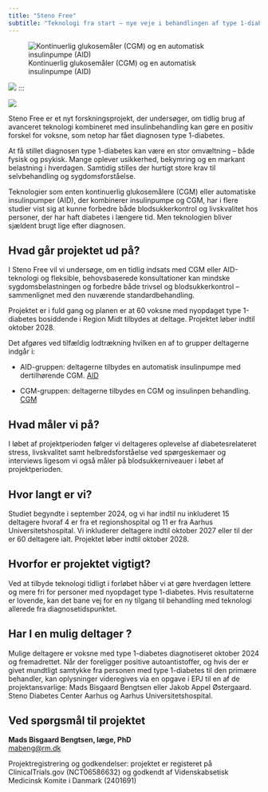 ```yaml
---
title: "Steno Free"
subtitle: "Teknologi fra start – nye veje i behandlingen af type 1-diabetes"
---
```


![Kontinuerlig glukosemåler (CGM) og en automatisk insulinpumpe (AID)](_extensions/steno-aarhus/sdca-theme/images/AID.png)

![](_extensions/steno-aarhus/sdca-theme/images/AID.tiff)
:::

![](_extensions/steno-aarhus/sdca-theme/images/AID.png)


Steno Free er et nyt forskningsprojekt, der undersøger, om tidlig brug af avanceret teknologi kombineret med insulinbehandling kan gøre en positiv forskel for voksne, som netop har fået diagnosen type 1-diabetes.

At få stillet diagnosen type 1-diabetes kan være en stor omvæltning – både fysisk og psykisk. Mange oplever usikkerhed, bekymring og en markant belastning i hverdagen. Samtidig stilles der hurtigt store krav til selvbehandling og sygdomsforståelse.

Teknologier som enten kontinuerlig glukosemålere (CGM) eller automatiske insulinpumper (AID), der kombinerer insulinpumpe og CGM, har i flere studier vist sig at kunne forbedre både blodsukkerkontrol og livskvalitet hos personer, der har haft diabetes i længere tid. Men teknologien bliver sjældent brugt lige efter diagnosen.

## Hvad går projektet ud på?

I Steno Free vil vi undersøge, om en tidlig indsats med CGM eller AID-teknologi og fleksible, behovsbaserede konsultationer kan mindske sygdomsbelastningen og forbedre både trivsel og blodsukkerkontrol – sammenlignet med den nuværende standardbehandling.

Projektet er i fuld gang og planen er at 60 voksne med nyopdaget type 1-diabetes bosiddende i Region Midt tilbydes at deltage. Projektet løber indtil oktober 2028. 

Det afgøres ved tilfældig lodtrækning hvilken en af to grupper deltagerne indgår i:

* AID-gruppen: deltagerne tilbydes en automatisk insulinpumpe med dertilhørende CGM. 
[AID](https://www.medtronic-diabetes.com/da-DK/insulinpumpe/minimed-780g-systemet){.btn
.btn-primary role="button"}

* CGM-gruppen: deltagerne tilbydes en CGM og insulinpen behandling.
[CGM](https://www.freestyle.abbott/da-dk/home.html?gad_source=1&gad_campaignid=21406895265&gclid=EAIaIQobChMI7eSuxMiyjQMVL2RBAh2K7RsiEAAYASAAEgJFZPD_BwE){.btn
.btn-primary role="button"}

## Hvad måler vi på?

I løbet af projektperioden følger vi deltageres oplevelse af diabetesrelateret stress, livskvalitet samt helbredsforståelse ved spørgeskemaer og interviews ligesom vi også måler på blodsukkerniveauer i løbet af projektperioden.

## Hvor langt er vi?

Studiet begyndte i september 2024, og vi har indtil nu inkluderet 15 deltagere hvoraf 4 er fra et regionshospital og 11 er fra Aarhus Universitetshospital. Vi inkluderer deltagere indtil oktober 2027 eller til der er 60 deltagere ialt. Projektet løber indtil oktober 2028. 

## Hvorfor er projektet vigtigt?
Ved at tilbyde teknologi tidligt i forløbet håber vi at gøre hverdagen lettere og mere fri for personer med nyopdaget type 1-diabetes. Hvis resultaterne er lovende, kan det bane vej for en ny tilgang til behandling med teknologi allerede fra diagnosetidspunktet.

## Har I en mulig deltager ? 
Mulige deltagere er voksne med type 1-diabetes diagnotiseret oktober 2024 og fremadrettet. Når der foreligger positive autoantistoffer, og hvis der er givet mundtligt samtykke fra personen med type 1-diabetes til den primære behandler, kan oplysninger videregives via en opgave i EPJ til en af de projektansvarlige:
Mads Bisgaard Bengtsen eller Jakob Appel Østergaard. 
Steno Diabetes Center Aarhus og Aarhus Universitetshospital.

## Ved spørgsmål til projektet

**Mads Bisgaard Bengtsen, læge, PhD**  
[mabeng@rm.dk](mailto:mabeng@rm.dk)

Projektregistrering og godkendelser: projektet er registeret på ClinicalTrials.gov (NCT06586632) og godkendt af Videnskabsetisk Medicinsk Komite i Danmark (2401691)
